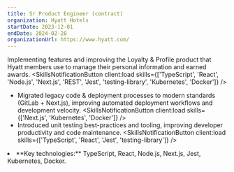 ```yaml
---
title: Sr Product Engineer (contract)
organization: Hyatt Hotels
startDate: 2023-12-01
endDate: 2024-02-28
organizationUrl: https://www.hyatt.com/
---
```


Implementing features and improving the Loyalty & Profile product that Hyatt members use to manage their personal information and earned awards. <SkillsNotificationButton client:load skills={['TypeScript', 'React', 'Node.js', 'Next.js', 'REST', 'Jest', 'testing-library', 'Kubernetes', 'Docker']} />

* Migrated legacy code & deployment processes to modern standards (GitLab + Next.js), improving automated deployment workflows and development velocity. <SkillsNotificationButton client:load skills={['Next.js', 'Kubernetes', 'Docker']} />
* Introduced unit testing best-practices and tooling, improving developer productivity and code maintenance. <SkillsNotificationButton client:load skills={['TypeScript', 'React', 'Jest', 'testing-library']} />
<li class="print-only">**Key technologies:** TypeScript, React, Node.js, Next.js, Jest, Kubernetes, Docker.</li>
